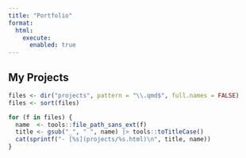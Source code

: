 ```yaml
---
title: "Portfolio"
format:
  html:
    execute:
      enabled: true
---
```



## My Projects

```r

files <- dir("projects", pattern = "\\.qmd$", full.names = FALSE)
files <- sort(files)

for (f in files) {
  name  <- tools::file_path_sans_ext(f)
  title <- gsub("_", " ", name) |> tools::toTitleCase()
  cat(sprintf("- [%s](projects/%s.html)\n", title, name))
}

```
